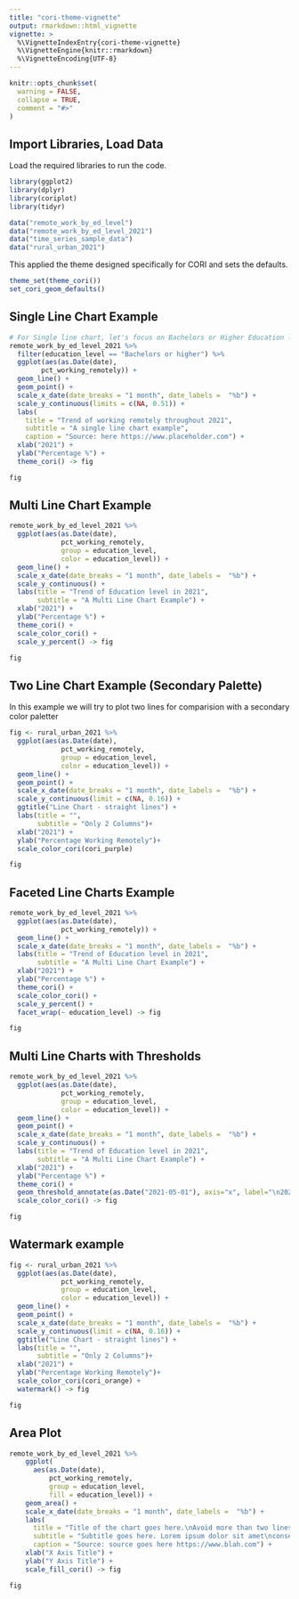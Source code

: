 ```yaml
---
title: "cori-theme-vignette"
output: rmarkdown::html_vignette
vignette: >
  %\VignetteIndexEntry{cori-theme-vignette}
  %\VignetteEngine{knitr::rmarkdown}
  %\VignetteEncoding{UTF-8}
---
```


```r
knitr::opts_chunk$set(
  warning = FALSE,
  collapse = TRUE,
  comment = "#>"
)
```

## Import Libraries, Load Data

Load the required libraries to run the code.

```r
library(ggplot2)
library(dplyr)
library(coriplot)
library(tidyr)

data("remote_work_by_ed_level")
data("remote_work_by_ed_level_2021")
data("time_series_sample_data")
data("rural_urban_2021")

```


This applied the theme designed specifically for CORI and sets the defaults.
```r
theme_set(theme_cori())
set_cori_geom_defaults()
```

## Single Line Chart Example

```r

# For Single line chart, let's focus on Bachelors or Higher Education level
remote_work_by_ed_level_2021 %>%
  filter(education_level == "Bachelors or higher") %>% 
  ggplot(aes(as.Date(date),
        pct_working_remotely)) +
  geom_line() +
  geom_point() +
  scale_x_date(date_breaks = "1 month", date_labels =  "%b") +
  scale_y_continuous(limits = c(NA, 0.51)) +
  labs(
    title = "Trend of working remotely throughout 2021",
    subtitle = "A single line chart example",
    caption = "Source: here https://www.placeholder.com") +
  xlab("2021") +
  ylab("Percentage %") +
  theme_cori() -> fig

fig
```

## Multi Line Chart Example

```r

remote_work_by_ed_level_2021 %>%
  ggplot(aes(as.Date(date),
             pct_working_remotely,
             group = education_level,
             color = education_level)) +
  geom_line() +
  scale_x_date(date_breaks = "1 month", date_labels =  "%b") + 
  scale_y_continuous() +
  labs(title = "Trend of Education level in 2021",
       subtitle = "A Multi Line Chart Example") +
  xlab("2021") +
  ylab("Percentage %") +
  theme_cori() +
  scale_color_cori() +
  scale_y_percent() -> fig

fig

```

## Two Line Chart Example (Secondary Palette)

In this example we will try to plot two lines for comparision with a secondary color paletter

```r

fig <- rural_urban_2021 %>%
  ggplot(aes(as.Date(date),
             pct_working_remotely,
             group = education_level,
             color = education_level)) +
  geom_line() +
  geom_point() +
  scale_x_date(date_breaks = "1 month", date_labels =  "%b") +
  scale_y_continuous(limit = c(NA, 0.16)) +
  ggtitle("Line Chart - straight lines") +
  labs(title = "",
       subtitle = "Only 2 Columns")+
  xlab("2021") +
  ylab("Percentage Working Remotely")+
  scale_color_cori(cori_purple) 

fig 
```

## Faceted Line Charts Example

```r

remote_work_by_ed_level_2021 %>%
  ggplot(aes(as.Date(date),
             pct_working_remotely)) +
  geom_line() +
  scale_x_date(date_breaks = "1 month", date_labels =  "%b") + 
  labs(title = "Trend of Education level in 2021",
       subtitle = "A Multi Line Chart Example") +
  xlab("2021") +
  ylab("Percentage %") +
  theme_cori() +
  scale_color_cori() +
  scale_y_percent() +
  facet_wrap(~ education_level) -> fig

fig

```

## Multi Line Charts with Thresholds

```r


remote_work_by_ed_level_2021 %>%
  ggplot(aes(as.Date(date),
             pct_working_remotely,
             group = education_level,
             color = education_level)) +
  geom_line() +
  geom_point() +
  scale_x_date(date_breaks = "1 month", date_labels =  "%b") + 
  scale_y_continuous() +
  labs(title = "Trend of Education level in 2021",
       subtitle = "A Multi Line Chart Example") +
  xlab("2021") +
  ylab("Percentage %") +
  theme_cori() +
  geom_threshold_annotate(as.Date("2021-05-01"), axis="x", label="\n2021-05-01", shift=0.15) +
  scale_color_cori() -> fig

fig
```

## Watermark example

```r

fig <- rural_urban_2021 %>%
  ggplot(aes(as.Date(date),
             pct_working_remotely,
             group = education_level,
             color = education_level)) +
  geom_line() +
  geom_point() +
  scale_x_date(date_breaks = "1 month", date_labels =  "%b") +
  scale_y_continuous(limit = c(NA, 0.16)) +
  ggtitle("Line Chart - straight lines") +
  labs(title = "",
       subtitle = "Only 2 Columns")+
  xlab("2021") +
  ylab("Percentage Working Remotely")+
  scale_color_cori(cori_orange) +
  watermark() -> fig

fig 

```

## Area Plot

```r

remote_work_by_ed_level_2021 %>%
    ggplot(
      aes(as.Date(date),
          pct_working_remotely,
          group = education_level,
          fill = education_level)) +
    geom_area() +
    scale_x_date(date_breaks = "1 month", date_labels =  "%b") +
    labs(
      title = "Title of the chart goes here.\nAvoid more than two lines",
      subtitle = "Subtitle goes here. Lorem ipsum dolor sit amet\nconsectetur adipiscing elit.",
      caption = "Source: source goes here https://www.blah.com") +
    xlab("X Axis Title") +
    ylab("Y Axis Title") +
    scale_fill_cori() -> fig

fig
```
